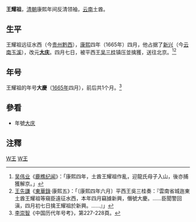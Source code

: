 '''王耀祖'''，[[清朝|清朝]]康熙年间反清领袖，[[云南省_(清)|云南]]土酋。

==生平==
王耀祖远征水西（今[[贵州省|贵州]][[黔西市|黔西]]），[[康熙|康熙]]四年（1665年）四月，他占据了[[新兴县|新兴]]（今[[云南省|云南]][[玉溪市|玉溪]]），改元'''[[大慶_(王耀祖)|大庆]]'''。四月七日，被平西王[[吴三桂|吴三桂]]镇压並擒獲，送往北京。<ref>[[吴伟业|吴伟业]]《[[鹿樵纪闻|鹿樵纪闻]]》：「康熙四年，土酋王耀祖作亂，迎龍氏母子入山，後亦捕獲解京。」</ref><ref>[[王先謙|王先謙]]《[[東華錄|東華錄]]·康熙五》：「〔康熙四年六月〕平西王吳三桂奏：『雲南省城迤東土酋王耀祖等窺臣遠征水西，本年四月竊據新興，僭號大慶。……臣聞警回滇，四月初七日擒王耀祖於新興。……』」</ref>

==年号==
王耀祖的年号'''大慶'''（[[1665年|1665年]]四月），前后共1个月。<ref>[[李崇智|李崇智]]《中国历代年号考》，第227-228頁。</ref>

==參看==
*年號[[大慶_(王耀祖)|大庆]]

==注釋==
{{Reflist}}

{{中国民变起事领袖}}

[[Category:云南人|W王]]
[[Category:清朝民变人物|W王]]